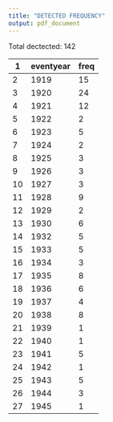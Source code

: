 ```yaml
---
title: "DETECTED FREQUENCY"
output: pdf_document
---
```

Total dectected: 142

1|   eventyear | freq
-|-------------|--------
2|      1919   | 15
3|      1920   | 24
4|      1921   | 12
5|      1922   | 2
6|      1923   | 5
7|      1924   | 2
8|      1925   | 3
9|      1926   | 3
10|     1927   | 3
11|     1928   | 9
12|      1929  | 2
13|      1930  | 6
14|      1932  | 5
15|      1933  | 5
16|      1934  | 3
17|      1935  | 8
18|      1936  | 6
19|      1937  | 4
20|      1938  | 8
21|      1939  | 1
22|      1940  | 1
23|      1941  | 5
24|      1942  | 1
25|      1943  | 5
26|      1944  | 3
27|      1945  | 1

